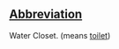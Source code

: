 ==[[Wiktionary:List of acronyms and abbreviations|Abbreviation]]==

Water Closet. (means [[toilet]])